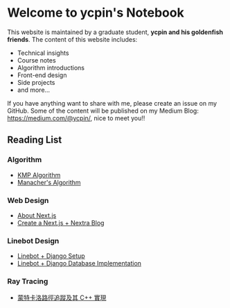 Welcome to ycpin's Notebook
===
 

This website is maintained by a graduate student, **ycpin and his goldenfish friends**. The content of this website includes:

- Technical insights
- Course notes
- Algorithm introductions
- Front-end design
- Side projects
- and more...

If you have anything want to share with me, please create an issue on my GitHub. Some of the content will be published on my Medium Blog: https://medium.com/@ycpin/, nice to meet you!!

Reading List
---

<Steps>

### Algorithm

- [KMP Algorithm](Algorithm/kmp.mdx)
- [Manacher's Algorithm](Algorithm/manacher.mdx)

### Web Design

- [About Next.js](Web-Design/about_nextjs.mdx)
- [Create a Next.js + Nextra Blog](Web-Design/nextjs_nextra.mdx)

### Linebot Design

- [Linebot + Django Setup](Linebot/linebot_django_setup.mdx)
- [Linebot + Django Database Implementation](Linebot/linebot_django_database.mdx)

### Ray Tracing

- [蒙特卡洛路徑追蹤及其 C++ 實現](Ray-Tracing/beginning.mdx)

</Steps>